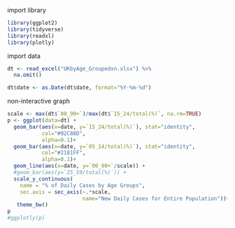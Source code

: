 import library
```r
library(ggplot2)
library(tidyverse)
library(readxl)
library(plotly)
```

import data
```r
dt <- read_excel("UKbyAge_Groupedxn.xlsx") %>% 
  na.omit()

dt$date <- as.Date(dt$date, format="%Y-%m-%d")
```


non-interactive graph
```r
scale <- max(dt$`00_90+`)/max(dt$`15_24/total(%)`, na.rm=TRUE)
p <- ggplot(data=dt) +
  geom_bar(aes(x=date, y=`15_24/total(%)`), stat="identity",
           col="#92C88D",
           alpha=0.1)+
  geom_bar(aes(x=date, y=`05_14/total(%)`), stat="identity",
           col="#2181FF",
           alpha=0.1)+
  geom_line(aes(x=date, y=`00_90+`/scale)) +
  #geom_bar(aes(y=`25_59/total(%)`)) +
  scale_y_continuous(
    name = "% of Daily Cases by Age Groups",
    sec.axis = sec_axis(~.*scale,
                        name="New Daily Cases for Entire Population"))+
   theme_bw()
p
#ggplotly(p)
```

